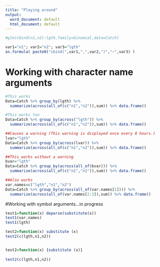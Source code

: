 ```yaml
---
title: "Playing around"
output:
  word_document: default
  html_document: default
---
```

```r
#glm(cbind(n1,n2)~lgth,family=binomial,data=Catch)

var1="n1"; var2="n2"; var3="lgth"
as.formula( paste0("cbind(",var1,",",var2,")","~",var3) )
```



# Working with character name arguments
```r
#This works
Data=Catch %>% group_by(lgth) %>%
  summarize(across(all_of(c("n1","n2")),sum)) %>% data.frame()

#This works too
Data=Catch %>% group_by(across("lgth")) %>%
  summarize(across(all_of(c("n1","n2")),sum)) %>% data.frame()

##Causes a warning (This warning is displayed once every 8 hours.)
lvar="lgth"
Data=Catch %>% group_by(across(lvar)) %>%
  summarize(across(all_of(c("n1","n2")),sum)) %>% data.frame()

##This works without a warning
bvar="lgth"
Data=Catch %>% group_by(across(all_of(bvar))) %>%
  summarize(across(all_of(c("n1","n2")),sum)) %>% data.frame()

##Also works
var.names=c("lgth","n1","n2")
Data=Catch %>% group_by(across(all_of(var.names[1]))) %>%
  summarize(across(all_of(var.names[2:3]),sum)) %>% data.frame()
```


#Working with symbol arguments...in progress
```r
test1=function(x) deparse(substitute(x))
test1(var.names)
test1(lgth)

test2=function(x) substitute (x)
test2(c(lgth,n1,n2))


test2=function(x) {substitute (x)}
  
test2(c(lgth,n1,n2))
```
